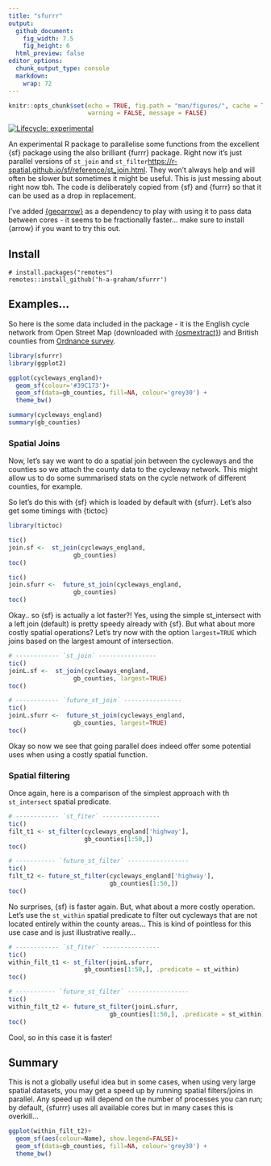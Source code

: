 ```yaml
---
title: "sfurrr"
output: 
  github_document:
    fig_width: 7.5
    fig_height: 6
  html_preview: false
editor_options: 
  chunk_output_type: console
  markdown: 
    wrap: 72
---
```


```r
knitr::opts_chunk$set(echo = TRUE, fig.path = "man/figures/", cache = TRUE,
                      warning = FALSE, message = FALSE)
```

<!-- badges: start -->

[![Lifecycle:
experimental](https://img.shields.io/badge/lifecycle-experimental-orange.svg)](https://lifecycle.r-lib.org/articles/stages.html#experimental)

<!-- badges: end -->

An experimental R package to parallelise some functions from the
excellent {sf} package using the also brilliant {furrr} package. Right
now it's just parallel versions of `st_join` and
`st_filter`<https://r-spatial.github.io/sf/reference/st_join.html>. They
won't always help and will often be slower but sometimes it might be
useful. This is just messing about right now tbh. The code is
deliberately copied from {sf} and {furrr} so that it can be used as a
drop in replacement.

I've added [{geoarrow}](https://github.com/paleolimbot/geoarrow) as a dependency
to play with using it to pass data between cores - it seems to be fractionally 
faster... make sure to install {arrow} if you want to try this out.

## Install

    # install.packages("remotes")
    remotes::install_github('h-a-graham/sfurrr')

## Examples...

So here is the some data included in the package - it is the English
cycle network from Open Street Map (downloaded with
[{osmextract}](https://docs.ropensci.org/osmextract/)) and British
counties from [Ordnance
survey](https://osdatahub.os.uk/downloads/open/BoundaryLine).

```r
library(sfurrr)
library(ggplot2)

ggplot(cycleways_england)+
  geom_sf(colour='#39C173')+
  geom_sf(data=gb_counties, fill=NA, colour='grey30') +
  theme_bw()

summary(cycleways_england)
summary(gb_counties)
```

### Spatial Joins

Now, let's say we want to do a spatial join between the cycleways and
the counties so we attach the county data to the cycleway network. This
might allow us to do some summarised stats on the cycle network of
different counties, for example.

So let's do this with {sf} which is loaded by default with {sfurr}.
Let's also get some timings with {tictoc}

```r
library(tictoc)

tic()
join.sf <-  st_join(cycleways_england,
                  gb_counties)
toc()

tic()
join.sfurr <-  future_st_join(cycleways_england,
                  gb_counties)
toc()
```

Okay.. so {sf} is actually a lot faster?! Yes, using the simple
st_intersect with a left join (default) is pretty speedy already with
{sf}. But what about more costly spatial operations? Let's try now with
the option `largest=TRUE` which joins based on the largest amount of
intersection.

```r
# ------------ `st_join` ----------------
tic()
joinL.sf <-  st_join(cycleways_england,
                  gb_counties, largest=TRUE)
toc()

# ------------ `future_st_join` ----------------
tic()
joinL.sfurr <-  future_st_join(cycleways_england,
                  gb_counties, largest=TRUE)
toc()
```

Okay so now we see that going parallel does indeed offer some potential
uses when using a costly spatial function. 

### Spatial filtering

Once again, here is a comparison of the simplest approach with th
`st_intersect` spatial predicate.

```r
# ------------ `st_fiter` ----------------
tic()
filt_t1 <- st_filter(cycleways_england['highway'],
                     gb_counties[1:50,])
toc()

# ----------- `future_st_filter` -----------------
tic()
filt_t2 <- future_st_filter(cycleways_england['highway'],
                            gb_counties[1:50,])
toc()

```

No surprises, {sf} is faster again. But, what about a more costly
operation. Let's use the `st_within` spatial predicate to filter out
cycleways that are not located entirely within the county areas... This
is kind of pointless for this use case and is just illustrative
really...

```r
# ------------ `st_fiter` ----------------
tic()
within_filt_t1 <- st_filter(joinL.sfurr,
                     gb_counties[1:50,], .predicate = st_within)
toc()

# ----------- `future_st_filter` -----------------
tic()
within_filt_t2 <- future_st_filter(joinL.sfurr,
                            gb_counties[1:50,], .predicate = st_within)
toc()
```

Cool, so in this case it is faster!

## Summary

This is not a globally useful idea but in some cases, when using very
large spatial datasets, you may get a speed up by running spatial
filters/joins in parallel. Any speed up will depend on the number of
processes you can run; by default, {sfurrr} uses all available cores but
in many cases this is overkill...

```r
ggplot(within_filt_t2)+
  geom_sf(aes(colour=Name), show.legend=FALSE)+
  geom_sf(data=gb_counties, fill=NA, colour='grey30') +
  theme_bw()
```

